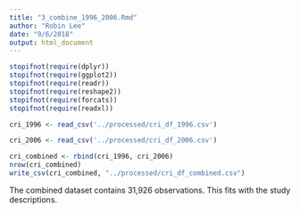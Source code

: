 ```yaml
---
title: "3_combine_1996_2006.Rmd"
author: "Robin Lee"
date: "9/6/2018"
output: html_document
---
```


```r
stopifnot(require(dplyr))
stopifnot(require(ggplot2))
stopifnot(require(readr))
stopifnot(require(reshape2))
stopifnot(require(forcats))
stopifnot(require(readxl))
```

```r
cri_1996 <- read_csv('../processed/cri_df_1996.csv')

cri_2006 <- read_csv('../processed/cri_df_2006.csv')

cri_combined <- rbind(cri_1996, cri_2006)
nrow(cri_combined)
write_csv(cri_combined, "../processed/cri_df_combined.csv")


```
The combined dataset contains 31,926 observations. This fits with the study descriptions. 
